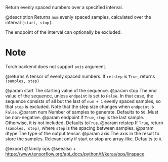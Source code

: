Return evenly spaced numbers over a specified interval.

@description
Returns `num` evenly spaced samples, calculated over the interval
`[start, stop]`.

The endpoint of the interval can optionally be excluded.

# Note
Torch backend does not support `axis` argument.

@returns
A tensor of evenly spaced numbers.
If `retstep` is `True`, returns `(samples, step)`

@param start The starting value of the sequence.
@param stop The end value of the sequence, unless `endpoint` is set to
    `False`. In that case, the sequence consists of all but the last
    of `num + 1` evenly spaced samples, so that `stop` is excluded.
    Note that the step size changes when `endpoint` is `False`.
@param num Number of samples to generate. Defaults to `50`. Must be
    non-negative.
@param endpoint If `True`, `stop` is the last sample. Otherwise, it is
    not included. Defaults to`True`.
@param retstep If `True`, return `(samples, step)`, where `step` is the
    spacing between samples.
@param dtype The type of the output tensor.
@param axis The axis in the result to store the samples. Relevant only if
    start or stop are array-like. Defaults to `0`.

@export
@family ops
@seealso
+ <https://www.tensorflow.org/api_docs/python/tf/keras/ops/linspace>
